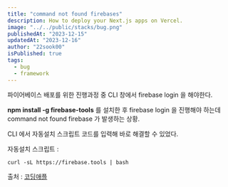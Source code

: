 ```yaml
---
title: "command not found firebases"
description: How to deploy your Next.js apps on Vercel.
image: "../../public/stacks/bug.png"
publishedAt: "2023-12-15"
updatedAt: "2023-12-16"
author: "22sook00"
isPublished: true
tags:
  - bug
  - framework
---
```


파이어베이스 배포를 위한 진행과정 중 CLI 창에서 firebase login 을 해야한다.

**npm install -g firebase-tools** 를 설치한 후 firebase login 을 진행해야 하는데 command not found firebase 가 발생하는 상황.

CLI 에서 자동설치 스크립트 코드를 입력해 바로 해결할 수 있었다.

자동설치 스크립트 :

```
curl -sL https://firebase.tools | bash
```

출처 : [코딩애플](https://codingapple.com/forums/topic/command-not-found-firebase/)
